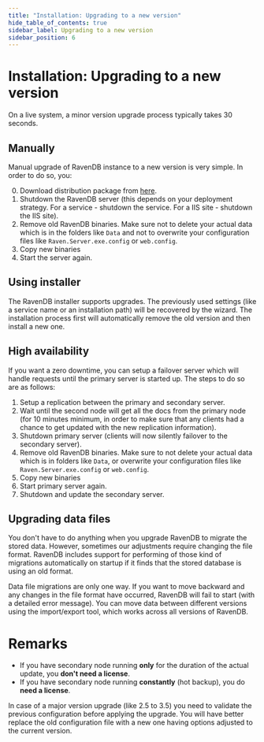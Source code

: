 ```yaml
---
title: "Installation: Upgrading to a new version"
hide_table_of_contents: true
sidebar_label: Upgrading to a new version
sidebar_position: 6
---
```



# Installation: Upgrading to a new version

<Admonition type="info" title="">
On a live system, a minor version upgrade process typically takes 30 seconds.
</Admonition>

## Manually

Manual upgrade of RavenDB instance to a new version is very simple. In order to do so, you:

0. Download distribution package from [here](https://ravendb.net/download).
1. Shutdown the RavenDB server (this depends on your deployment strategy. For a service - shutdown the service. For a IIS site - shutdown the IIS site).
2. Remove old RavenDB binaries. Make sure not to delete your actual data which is in the folders like `Data` and not to overwrite your configuration files like `Raven.Server.exe.config` or `web.config`.
3. Copy new binaries 
4. Start the server again.

## Using installer

The RavenDB installer supports upgrades. The previously used settings (like a service name or an installation path) will be recovered by the wizard. The installation process first will automatically remove the old version and then install a new one.

## High availability

If you want a zero downtime, you can setup a failover server which will handle requests until the primary server is started up. The steps to do so are as follows:

1. Setup a replication between the primary and secondary server.
2. Wait until the second node will get all the docs from the primary node (for 10 minutes minimum, in order to make sure that any clients had a chance to get updated with the new replication information).
3. Shutdown primary server (clients will now silently failover to the secondary server).
4. Remove old RavenDB binaries. Make sure to not delete your actual data which is in folders like `Data`, or overwrite your configuration files like `Raven.Server.exe.config` or `web.config`.
5. Copy new binaries
6. Start primary server again.
7. Shutdown and update the secondary server.

## Upgrading data files

You don't have to do anything when you upgrade RavenDB to migrate the stored data. However, sometimes our adjustments require changing the file format. RavenDB includes support for performing of those kind of migrations automatically on startup if it finds that the stored database is using an old format.

<Admonition type="warning" title="">
Data file migrations are only one way. If you want to move backward and any changes in the file format have occurred, RavenDB will fail to start (with a detailed error message). You can move data between different versions using the import/export tool, which works across all versions of RavenDB.
</Admonition>

# Remarks

<Admonition type="info" title="Information" id="information" href="#information">

- If you have secondary node running **only** for the duration of the actual update, you **don't need a license**.
- If you have secondary node running **constantly** (hot backup), you do **need a license**.

</Admonition>

<Admonition type="info" title="Major version upgrade" id="major-version-upgrade" href="#major-version-upgrade">

In case of a major version upgrade (like 2.5 to 3.5) you need to validate the previous configuration before applying the upgrade. You will have better
replace the old configuration file with a new one having options adjusted to the current version.

</Admonition>

